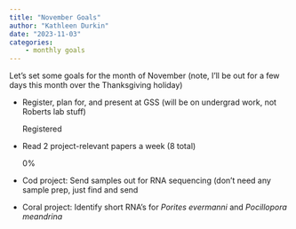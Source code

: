 ```yaml
---
title: "November Goals"
author: "Kathleen Durkin"
date: "2023-11-03"
categories:
    - monthly goals
---
```


Let's set some goals for the month of November (note, I'll be out for a few days this month over the Thanksgiving holiday)

-   Register, plan for, and present at GSS (will be on undergrad work, not Roberts lab stuff)

    ::: progress
    ::: {.progress-bar role="progressbar" style="width: 25%" aria-valuenow="25" aria-valuemin="0" aria-valuemax="100"}
    :::

    Registered
    :::

-   Read 2 project-relevant papers a week (8 total)

    ::: progress
    ::: {.progress-bar role="progressbar" style="width: 0%" aria-valuenow="25" aria-valuemin="0" aria-valuemax="100"}
    :::

    0%
    :::

<!-- -->

-   Cod project: Send samples out for RNA sequencing (don't need any sample prep, just find and send

-   Coral project: Identify short RNA's for *Porites evermanni* and *Pocillopora meandrina*
